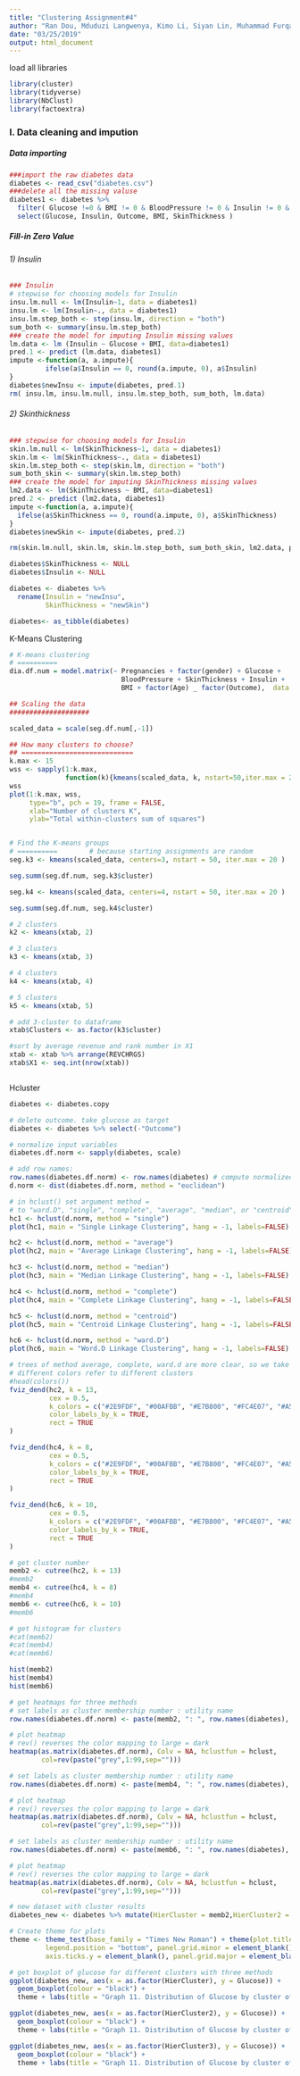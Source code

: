 ```yaml
---
title: "Clustering Assignment#4"
author: "Ran Dou, Mduduzi Langwenya, Kimo Li, Siyan Lin, Muhammad Furqan Shaikh, Tianyi Zhou"
date: "03/25/2019"
output: html_document
---
```


load all libraries

```r
library(cluster)
library(tidyverse)
library(NbClust)
library(factoextra)
```

### I. Data cleaning and impution

##### Data importing
```r
###import the raw diabetes data
diabetes <- read_csv("diabetes.csv")
###delete all the missing valuse
diabetes1 <- diabetes %>%
  filter( Glucose !=0 & BMI != 0 & BloodPressure != 0 & Insulin != 0 & SkinThickness != 0) %>%
  select(Glucose, Insulin, Outcome, BMI, SkinThickness )
```

##### Fill-in Zero Value
###### 1) Insulin
```r
### Insulin 
# stepwise for choosing models for Insulin 
insu.lm.null <- lm(Insulin~1, data = diabetes1)
insu.lm <- lm(Insulin~., data = diabetes1)
insu.lm.step_both <- step(insu.lm, direction = "both")
sum_both <- summary(insu.lm.step_both)
### create the model for imputing Insulin missing values
lm.data <- lm (Insulin ~ Glucose + BMI, data=diabetes1)
pred.1 <- predict (lm.data, diabetes1)
impute <-function(a, a.impute){
         ifelse(a$Insulin == 0, round(a.impute, 0), a$Insulin)
}
diabetes$newInsu <- impute(diabetes, pred.1)
rm( insu.lm, insu.lm.null, insu.lm.step_both, sum_both, lm.data)
```

###### 2) Skinthickness 
```r
### stepwise for choosing models for Insulin 
skin.lm.null <- lm(SkinThickness~1, data = diabetes1)
skin.lm <- lm(SkinThickness~., data = diabetes1)
skin.lm.step_both <- step(skin.lm, direction = "both")
sum_both_skin <- summary(skin.lm.step_both)
### create the model for imputing SkinThickness missing values
lm2.data <- lm(SkinThickness ~ BMI, data=diabetes1)
pred.2 <- predict (lm2.data, diabetes1)
impute <-function(a, a.impute){
  ifelse(a$SkinThickness == 0, round(a.impute, 0), a$SkinThickness)
}
diabetes$newSkin <- impute(diabetes, pred.2)

rm(skin.lm.null, skin.lm, skin.lm.step_both, sum_both_skin, lm2.data, pred.2,diabetes1, impute, pred.1)

diabetes$SkinThickness <- NULL
diabetes$Insulin <- NULL

diabetes <- diabetes %>%
  rename(Insulin = "newInsu",
         SkinThickness = "newSkin")

diabetes<- as_tibble(diabetes)
```


K-Means Clustering


```r
# K-means clustering
# ==========
dia.df.num = model.matrix(~ Pregnancies + factor(gender) + Glucose +
                            BloodPressure + SkinThickness + Insulin + 
                            BMI + factor(Age) _ factor(Outcome),  data = diabetes)

## Scaling the data
####################

scaled_data = scale(seg.df.num[,-1])

## How many clusters to choose?
## ============================
k.max <- 15
wss <- sapply(1:k.max, 
              function(k){kmeans(scaled_data, k, nstart=50,iter.max = 20 )$tot.withinss})
wss
plot(1:k.max, wss,
     type="b", pch = 19, frame = FALSE, 
     xlab="Number of clusters K",
     ylab="Total within-clusters sum of squares")


# Find the K-means groups
# ==========        # because starting assignments are random
seg.k3 <- kmeans(scaled_data, centers=3, nstart = 50, iter.max = 20 )

seg.summ(seg.df.num, seg.k3$cluster)

seg.k4 <- kmeans(scaled_data, centers=4, nstart = 50, iter.max = 20 )

seg.summ(seg.df.num, seg.k4$cluster)


```



```r

# 2 clusters
k2 <- kmeans(xtab, 2)

# 3 clusters
k3 <- kmeans(xtab, 3)

# 4 clusters
k4 <- kmeans(xtab, 4)

# 5 clusters
k5 <- kmeans(xtab, 5)

# add 3-cluster to dataframe
xtab$Clusters <- as.factor(k3$cluster)

#sort by average revenue and rank number in X1
xtab <- xtab %>% arrange(REVCHRGS)
xtab$X1 <- seq.int(nrow(xtab))



```


Hcluster
```r
diabetes <- diabetes.copy

# delete outcome. take glucose as target
diabetes <- diabetes %>% select(-"Outcome")

# normalize input variables
diabetes.df.norm <- sapply(diabetes, scale)

# add row names: 
row.names(diabetes.df.norm) <- row.names(diabetes) # compute normalized distance based on variables Sales and FuelCost
d.norm <- dist(diabetes.df.norm, method = "euclidean")  

# in hclust() set argument method =  
# to "ward.D", "single", "complete", "average", "median", or "centroid",  246 work
hc1 <- hclust(d.norm, method = "single")
plot(hc1, main = "Single Linkage Clustering", hang = -1, labels=FALSE)

hc2 <- hclust(d.norm, method = "average")
plot(hc2, main = "Average Linkage Clustering", hang = -1, labels=FALSE)

hc3 <- hclust(d.norm, method = "median")
plot(hc3, main = "Median Linkage Clustering", hang = -1, labels=FALSE)

hc4 <- hclust(d.norm, method = "complete")
plot(hc4, main = "Complete Linkage Clustering", hang = -1, labels=FALSE)

hc5 <- hclust(d.norm, method = "centroid")
plot(hc5, main = "Centroid Linkage Clustering", hang = -1, labels=FALSE)

hc6 <- hclust(d.norm, method = "ward.D")
plot(hc6, main = "Word.D Linkage Clustering", hang = -1, labels=FALSE)
```


```r
# trees of method average, complete, ward.d are more clear, so we take those three
# different colors refer to different clusters
#head(colors()) 
fviz_dend(hc2, k = 13, 
          cex = 0.5, 
          k_colors = c("#2E9FDF", "#00AFBB", "#E7B800", "#FC4E07", "#A52A2A","#FF4040","#EE3B3B","#8B2323","#CDAA7D","#98F5FF","#7FFF00","#66CD00","#53868B"),
          color_labels_by_k = TRUE, 
          rect = TRUE          
)

fviz_dend(hc4, k = 8, 
          cex = 0.5, 
          k_colors = c("#2E9FDF", "#00AFBB", "#E7B800", "#FC4E07", "#A52A2A","#FF4040","#EE3B3B","#8B2323"),
          color_labels_by_k = TRUE, 
          rect = TRUE          
)

fviz_dend(hc6, k = 10, 
          cex = 0.5, 
          k_colors = c("#2E9FDF", "#00AFBB", "#E7B800", "#FC4E07", "#A52A2A","#FF4040","#EE3B3B","#8B2323","#66CD00","#53868B"),
          color_labels_by_k = TRUE, 
          rect = TRUE          
)
```

```r
# get cluster number
memb2 <- cutree(hc2, k = 13)
#memb2
memb4 <- cutree(hc4, k = 8)
#memb4
memb6 <- cutree(hc6, k = 10)
#memb6
```

```r
# get histogram for clusters
#cat(memb2)
#cat(memb4)
#cat(memb6)

hist(memb2)
hist(memb4)
hist(memb6)
```

```r
# get heatmaps for three methods
# set labels as cluster membership number : utility name
row.names(diabetes.df.norm) <- paste(memb2, ": ", row.names(diabetes), sep = "")

# plot heatmap 
# rev() reverses the color mapping to large = dark
heatmap(as.matrix(diabetes.df.norm), Colv = NA, hclustfun = hclust, 
        col=rev(paste("grey",1:99,sep="")))

# set labels as cluster membership number : utility name
row.names(diabetes.df.norm) <- paste(memb4, ": ", row.names(diabetes), sep = "")

# plot heatmap 
# rev() reverses the color mapping to large = dark
heatmap(as.matrix(diabetes.df.norm), Colv = NA, hclustfun = hclust, 
        col=rev(paste("grey",1:99,sep="")))

# set labels as cluster membership number : utility name
row.names(diabetes.df.norm) <- paste(memb6, ": ", row.names(diabetes), sep = "")

# plot heatmap 
# rev() reverses the color mapping to large = dark
heatmap(as.matrix(diabetes.df.norm), Colv = NA, hclustfun = hclust, 
        col=rev(paste("grey",1:99,sep="")))

```

```r
# new dataset with cluster results
diabetes_new <- diabetes %>% mutate(HierCluster = memb2,HierCluster2 = memb4,HierCluster3 = memb6,outcome = diabetes.copy$Glucose)

# Create theme for plots
theme <- theme_test(base_family = "Times New Roman") + theme(plot.title = element_text(hjust = 0.5), 
         legend.position = "bottom", panel.grid.minor = element_blank(), axis.ticks.x = element_blank(),
         axis.ticks.y = element_blank(), panel.grid.major = element_blank())
```

```r
# get boxplot of glucose for different clusters with three methods
ggplot(diabetes_new, aes(x = as.factor(HierCluster), y = Glucose)) +
  geom_boxplot(colour = "black") +
  theme + labs(title = "Graph 11. Distribution of Glucose by cluster of average method", x = "cluster", y = "Glucose")

ggplot(diabetes_new, aes(x = as.factor(HierCluster2), y = Glucose)) +
  geom_boxplot(colour = "black") +
  theme + labs(title = "Graph 11. Distribution of Glucose by cluster of complete method", x = "cluster", y = "Glucose")

ggplot(diabetes_new, aes(x = as.factor(HierCluster3), y = Glucose)) +
  geom_boxplot(colour = "black") +
  theme + labs(title = "Graph 11. Distribution of Glucose by cluster of ward method", x = "cluster", y = "Glucose")
```
